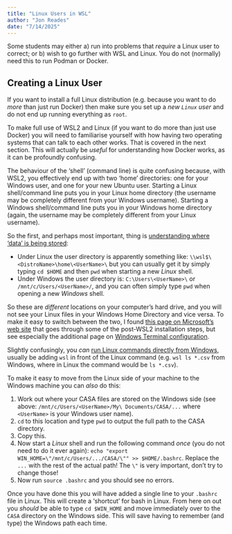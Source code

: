 ```yaml
---
title: "Linux Users in WSL"
author: "Jon Reades"
date: "7/14/2025"
---
```


Some students may either a) run into problems that *require* a Linux user to correct; or b) wish to go further with WSL and Linux. You do not (normally) need this to run Podman or Docker.

::: {.callout-tip}
## Creating a Linux User

If you want to install a full Linux distribution (e.g. because you want to do *more* than just run Docker) then make sure you set up a *new `Linux` user* and do not end up running everything as `root`.
:::

To make full use of WSL2 and Linux (if you want to do more than just use Docker) you will need to familiarise yourself with how having two operating systems that can talk to each other works. That is covered in the next section. This will actually be *useful* for understanding how Docker works, as it can be profoundly confusing. 

The behaviour of the 'shell' (command line) is quite confusing because, with WSL2, you effectively end up with two 'home' directories: one for your Windows user, and one for your new Ubuntu user. Starting a Linux shell/command line puts you in your Linux home directory (the username may be completely different from your Windows username). Starting a Windows shell/command line puts you in your Windows home directory (again, the username may be completely different from your Linux username).

So the first, and perhaps most important, thing is [understanding where 'data' is being stored](https://learn.microsoft.com/en-us/windows/wsl/filesystems?source=recommendations):

- Under Linux the user directory is apparently something like: `\\wsl$\<DistroName>\home\<UserName>\` but you can usually get it by simply typing `cd $HOME` and then `pwd` when starting a new *Linux* shell.
- Under Windows the user directory is: `C:\Users\<UserName>\` or `/mnt/c/Users/<UserName>/`, and you can often simply type `pwd` when opening a new *Windows* shell.

So these are *different* locations on your computer's hard drive, and you will not see your Linux files in your Windows Home Directory and vice versa. To make it easy to switch between the two, I found [this page on Microsoft’s web site](https://learn.microsoft.com/en-us/windows/wsl/setup/environment#set-up-windows-terminal) that goes through some of the post-WSL2 installation steps, but see especially the additional page on [Windows Terminal configuration](https://learn.microsoft.com/en-us/windows/terminal/install).

Slightly confusingly, you *can* [run Linux commands directly from Windows](https://learn.microsoft.com/en-us/windows/wsl/filesystems?source=recommendations#interoperability-between-windows-and-linux-commands), usually be adding `wsl` in front of the Linux command (e.g. `wsl ls *.csv` from Windows, where in Linux the command would be `ls *.csv`).

To make it easy to move from the Linux side of your machine to the Windows machine you can *also* do this:

1. Work out where your CASA files are stored on the Windows side (see above: `/mnt/c/Users/<UserName>/My\ Documents/CASA/...` where `<UserName>` is your Windows user name).
2. `cd` to this location and type `pwd` to output the full path to the CASA directory.
3. Copy this.
4. Now start a *Linux* shell and run the following command *once* (you do not need to do it ever again): `echo "export WIN_HOME=\"/mnt/c/Users/.../CASA/\"" >> $HOME/.bashrc`. Replace the `...` with the rest of the actual path! The `\"` is very important, don't try to change those!
5. Now run `source .bashrc` and you should see no errors.

Once you have done this you will have added a single line to your `.bashrc` file in Linux. This will create a 'shortcut' for bash in Linux. From here on out you *should* be able to type `cd $WIN_HOME` and move immediately over to the `CASA` directory on the Windows side. This will save having to remember (and type) the Windows path each time.


